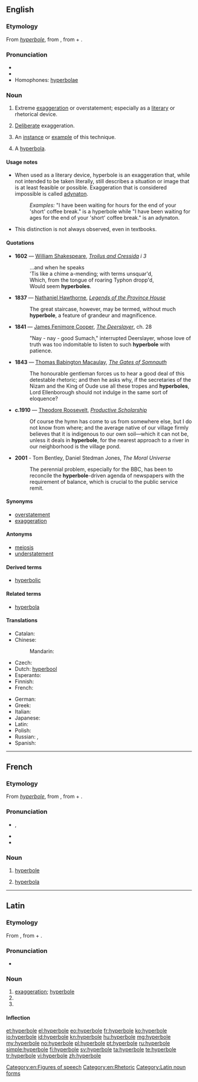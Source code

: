 ==English==
{{was wotd|2006|May|5}}
{{wikipedia}}

===Etymology===
From {{etyl|la}} ''[[#Latin|hyperbole]]'', from {{etyl|grc}} {{term|sc=polytonic|ὑπερβολή|tr=huperbolē||excess, exaggeration}}, from {{term|sc=polytonic|ὑπέρ|tr=huper||above}} + {{term|sc=polytonic|βάλλω|tr=ballō||I throw}}.

===Pronunciation===
* {{IPA|/haɪˈpɜːbəli/}}
* {{audio|en-us-hyperbole.ogg|Audio (US)}}
* Homophones: [[hyperbolae]]

===Noun===
{{en-noun}}

# {{uncountable}} Extreme [[exaggeration]] or overstatement; especially as a [[literary]] or rhetorical device.
# {{uncountable}} [[deliberate|Deliberate]] exaggeration.
# {{countable}} An [[instance]] or [[example]] of this technique.
# {{countable|obsolete}} A [[hyperbola]].

====Usage notes====
* When used as a literary device, hyperbole is an exaggeration that, while not intended to be taken literally, still describes a situation or image that is at least feasible or possible. Exaggeration that is considered impossible is called [[adynaton]].
*: ''Examples:'' "I have been waiting for hours for the end of your 'short' coffee break." is a hyperbole while "I have been waiting for ages for the end of your 'short' coffee break." is an adynaton.
* This distinction is not always observed, even in textbooks.

====Quotations====
{{timeline|
1600s=1602|
1800s=1837 1841 1843|
1900s=1910|
2000s=2001}}
* '''1602''' — [[w:William Shakespeare|William Shakespeare]], ''[[s:Troilus and Cressida|Troilus and Cressida]] i 3''
*: ...and when he speaks<br/>'Tis like a chime a-mending; with terms unsquar'd,<br/>Which, from the tongue of roaring Typhon dropp'd,<br/>Would seem '''hyperboles'''.
* '''1837''' — [[w:Nathaniel Hawthorne|Nathaniel Hawthorne]], ''[[s:Legends of the Province House|Legends of the Province House]]''
*: The great staircase, however, may be termed, without much '''hyperbole''', a feature of grandeur and magnificence.
* '''1841''' — [[w:James Fenimore Cooper|James Fenimore Cooper]], ''[[s:The Deerslayer|The Deerslayer]]'', ch. 28
*: "Nay - nay - good Sumach," interrupted Deerslayer, whose love of truth was too indomitable to listen to such '''hyperbole''' with patience.
* '''1843''' — [[w:Thomas Babington Macaulay|Thomas Babington Macaulay]], ''[[s:The Gates of Somnauth|The Gates of Somnauth]]''
*: The honourable gentleman forces us to hear a good deal of this detestable rhetoric; and then he asks why, if the secretaries of the Nizam and the King of Oude use all these tropes and '''hyperboles''', Lord Ellenborough should not indulge in the same sort of eloquence?
* '''c.1910''' — [[w:Theodore Roosevelt|Theodore Roosevelt]], ''[[s:Productive Scholarship|Productive Scholarship]]''
*: Of course the hymn has come to us from somewhere else, but I do not know from where; and the average native of our village firmly believes that it is indigenous to our own soil—which it can not be, unless it deals in '''hyperbole''', for the nearest approach to a river in our neighborhood is the village pond.
* '''2001''' - Tom Bentley, Daniel Stedman Jones, ''The Moral Universe''
*: The perennial problem, especially for the BBC, has been to reconcile the '''hyperbole'''-driven agenda of newspapers with the requirement of balance, which is crucial to the public service remit.

====Synonyms====
* [[overstatement]]
* [[exaggeration]]

====Antonyms====
* [[meiosis]]
* [[understatement]]

====Derived terms====
* [[hyperbolic]]

====Related terms====
* [[hyperbola]]

====Translations====
{{trans-top|Rhetorical device}}
* Catalan: {{t|ca|hipèrbole|f}}
* Chinese:
*: Mandarin: {{t|zh|誇飾|sc=Hani}}
* Czech: {{t-|cs|nadsázka|f}}
* Dutch: [[hyperbool]]
* Esperanto: {{t-|eo|hiperbolo|xs=Esperanto}}
* Finnish: {{t+|fi|hyperbola}}
* French: {{t+|fr|hyperbole|f}}
{{trans-mid}}
* German: {{t|de|Hyperbel|f}}
* Greek: {{t|el|υπερβολή|f|tr=ypervolí}}
* Italian: {{t+|it|iperbole|f}}
* Japanese: {{t|ja|誇張|tr=Kochō|sc=Jpan}}
* Latin: {{t-|la|hyperbole|f}}
* Polish: {{t+|pl|hiperbola|f}}
* Russian: {{t|ru|гипербола|f|sc=Cyrl|tr=gipérbola}}, {{t|ru|преувеличение|n|sc=Cyrl|tr=preuveličénije}}
* Spanish: {{t+|es|hipérbole|f}}
{{trans-bottom}}

[[Category:en:Figures of speech]]
[[Category:en:Rhetoric]]

----

==French==

===Etymology===
From {{etyl|la|fr}} ''[[#Latin|hyperbole]]'', from {{etyl|grc|fr}} {{term|sc=polytonic|ὑπερβολή|tr=huperbolē||excess, exaggeration}}, from {{term|sc=polytonic|ὑπέ|tr=huper||above}} + {{term|sc=polytonic|βάλλω|tr=ballō|I throw}}.

===Pronunciation===
* {{IPA|/i.pɛʁ.bɔl/|lang=fr}}, {{X-SAMPA|/i.pER.bOl/|lang=fr}}
* {{homophones|hyperboles|lang=fr}}
* {{hyphenation|hy|per|bole|lang=fr}}

===Noun===
{{fr-noun|f}}

# {{rhetoric|lang=fr}} [[hyperbole#English|hyperbole]]
# {{geometry|lang=fr}} [[hyperbola]]

----

==Latin==

===Etymology===
From {{etyl|grc|la}} {{term|sc=polytonic|ὑπερβολή|tr=huperbolē||excess, exaggeration}}, from {{term|sc=polytonic|ὑπέ|tr=huper||above}} + {{term|sc=polytonic|βάλλω|tr=ballō|I throw}}.

===Pronunciation===
* {{IPA|/hʏˈpɛːrbɔleː/|lang=la}}

===Noun===
{{la-noun|hyperbolē|hyperboles#Latin|hyperbolēs|f|first}}

# [[exaggeration]]; [[#English|hyperbole]]
# {{inflection of|hyperbole|hyperbolē|abl|s|lang=la}}
# {{inflection of|hyperbole|hyperbolē|voc|s|lang=la}}

====Inflection====
{{ladecl1}} {{italbrac|Greek pattern}}
{{la-decl-1st-Greek|hyperbol}}

[[Category:Latin noun forms]]

[[et:hyperbole]]
[[el:hyperbole]]
[[eo:hyperbole]]
[[fr:hyperbole]]
[[ko:hyperbole]]
[[io:hyperbole]]
[[id:hyperbole]]
[[kn:hyperbole]]
[[hu:hyperbole]]
[[mg:hyperbole]]
[[my:hyperbole]]
[[no:hyperbole]]
[[pl:hyperbole]]
[[pt:hyperbole]]
[[ru:hyperbole]]
[[simple:hyperbole]]
[[fi:hyperbole]]
[[sv:hyperbole]]
[[ta:hyperbole]]
[[te:hyperbole]]
[[tr:hyperbole]]
[[vi:hyperbole]]
[[zh:hyperbole]]